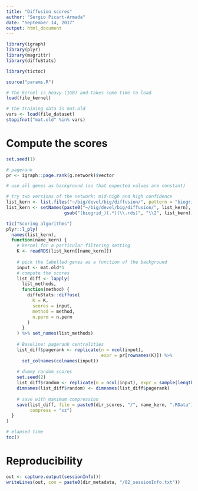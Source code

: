 ```yaml
---
title: "Diffusion scores"
author: "Sergio Picart-Armada"
date: "September 14, 2017"
output: html_document
---
```


```r
library(igraph)
library(plyr)
library(magrittr)
library(diffuStats)

library(tictoc)

source("params.R")

# The kernel is heavy (1GB) and takes some time to load
load(file_kernel)

# the training data is mat.old
vars <- load(file_dataset)
stopifnot("mat.old" %in% vars)
```

# Compute the scores

```r
set.seed(1)

# pagerank
pr <- igraph::page.rank(g.network)$vector

# use all genes as background (so that expected values are constant)

# try two versions of the network: mid-high and high confidence
list_kern <- list.files("~/big/devel/big/diffusion/", pattern = "biogrid.+rds") 
list_kern <- setNames(paste0("~/big/devel/big/diffusion/", list_kern), 
                      gsub("(biogrid_)(.*)(\\.rds)", "\\2", list_kern))

tic("Scoring algorithms")
plyr::l_ply(
  names(list_kern), 
  function(name_kern) {
    # kernel for a particular filtering setting
    K <- readRDS(list_kern[[name_kern]])
    
    # pick the labelled genes as a function of the background
    input <- mat.old*1
    # compute the scores
    list_diff <- lapply(
      list_methods, 
      function(method) {
        diffuStats::diffuse(
          K = K, 
          scores = input, 
          method = method, 
          n.perm = n.perm
        )
      }
    ) %>% set_names(list_methods)
    
    # Baseline: pagerank centralities
    list_diff$pagerank <- replicate(n = ncol(input), 
                                    expr = pr[rownames(K)]) %>%
      set_colnames(colnames(input))
        
    # dummy random scores
    set.seed(2)
    list_diff$random <- replicate(n = ncol(input), expr = sample(length(pr))) 
    dimnames(list_diff$random) <- dimnames(list_diff$pagerank) 
    
    # save with maximum compression
    save(list_diff, file = paste0(dir_scores, "/", name_kern, ".RData"), 
         compress = "xz")
  }
)
```

```r
# elapsed time
toc()
```


# Reproducibility

```r
out <- capture.output(sessionInfo())
writeLines(out, con = paste0(dir_metadata, "/02_sessionInfo.txt"))
```

